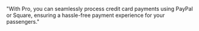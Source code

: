 "With Pro, you can seamlessly process credit card payments using PayPal or Square, ensuring a hassle-free payment experience for your passengers."
